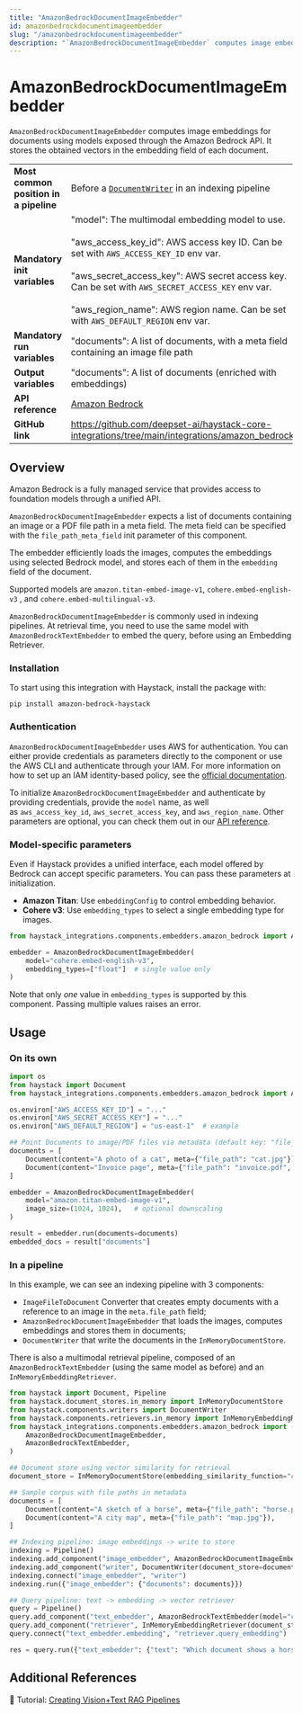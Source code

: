 ```yaml
---
title: "AmazonBedrockDocumentImageEmbedder"
id: amazonbedrockdocumentimageembedder
slug: "/amazonbedrockdocumentimageembedder"
description: "`AmazonBedrockDocumentImageEmbedder` computes image embeddings for documents using models exposed through the Amazon Bedrock API. It  stores the obtained vectors in the embedding field of each document."
---
```


# AmazonBedrockDocumentImageEmbedder

`AmazonBedrockDocumentImageEmbedder` computes image embeddings for documents using models exposed through the Amazon Bedrock API. It  stores the obtained vectors in the embedding field of each document.

|  |  |
| --- | --- |
| **Most common position in a pipeline** | Before a [`DocumentWriter`](../writers/documentwriter.mdx) in an indexing pipeline |
| **Mandatory init variables** | "model": The multimodal embedding model to use.  <br /> <br />"aws_access_key_id": AWS access key ID. Can be set with `AWS_ACCESS_KEY_ID` env var.  <br /> <br />"aws_secret_access_key": AWS secret access key. Can be set with `AWS_SECRET_ACCESS_KEY` env var.  <br /> <br />"aws_region_name": AWS region name. Can be set with `AWS_DEFAULT_REGION` env var. |
| **Mandatory run variables** | "documents": A list of documents, with a meta field containing an image file path |
| **Output variables** | "documents": A list of documents (enriched with embeddings) |
| **API reference** | [Amazon Bedrock](/reference/integrations-amazon-bedrock) |
| **GitHub link** | https://github.com/deepset-ai/haystack-core-integrations/tree/main/integrations/amazon_bedrock |

## Overview

Amazon Bedrock is a fully managed service that provides access to foundation models through a unified API.

`AmazonBedrockDocumentImageEmbedder` expects a list of documents containing an image or a PDF file path in a meta field. The meta field can be specified with the `file_path_meta_field` init parameter of this component.

The embedder efficiently loads the images, computes the embeddings using selected Bedrock model, and stores each of them in the `embedding` field of the document.

Supported models are `amazon.titan-embed-image-v1`, `cohere.embed-english-v3` , and `cohere.embed-multilingual-v3`.

`AmazonBedrockDocumentImageEmbedder` is commonly used in indexing pipelines. At retrieval time, you need to use the same model with `AmazonBedrockTextEmbedder` to embed the query, before using an Embedding Retriever.

### Installation

To start using this integration with Haystack, install the package with:

```shell
pip install amazon-bedrock-haystack
```

### Authentication

`AmazonBedrockDocumentImageEmbedder` uses AWS for authentication. You can either provide credentials as parameters directly to the component or use the AWS CLI and authenticate through your IAM. For more information on how to set up an IAM identity-based policy, see the [official documentation](https://docs.aws.amazon.com/bedrock/latest/userguide/security_iam_id-based-policy-examples.html).

To initialize `AmazonBedrockDocumentImageEmbedder` and authenticate by providing credentials, provide the `model` name, as well as `aws_access_key_id`, `aws_secret_access_key`, and `aws_region_name`. Other parameters are optional, you can check them out in our [API reference](/reference/integrations-amazon-bedrock#amazonbedrocktextembedder).

### Model-specific parameters

Even if Haystack provides a unified interface, each model offered by Bedrock can accept specific parameters. You can pass these parameters at initialization.

- **Amazon Titan**: Use `embeddingConfig` to control embedding behavior.
- **Cohere v3**: Use `embedding_types` to select a single embedding type for images.

```python
from haystack_integrations.components.embedders.amazon_bedrock import AmazonBedrockDocumentImageEmbedder

embedder = AmazonBedrockDocumentImageEmbedder(
    model="cohere.embed-english-v3",
    embedding_types=["float"]  # single value only
)
```

Note that only _one_ value in `embedding_types` is supported by this component. Passing multiple values raises an error.

## Usage

### On its own

```python
import os
from haystack import Document
from haystack_integrations.components.embedders.amazon_bedrock import AmazonBedrockDocumentImageEmbedder

os.environ["AWS_ACCESS_KEY_ID"] = "..."
os.environ["AWS_SECRET_ACCESS_KEY"] = "..."
os.environ["AWS_DEFAULT_REGION"] = "us-east-1"  # example

## Point Documents to image/PDF files via metadata (default key: "file_path")
documents = [
    Document(content="A photo of a cat", meta={"file_path": "cat.jpg"}),
    Document(content="Invoice page", meta={"file_path": "invoice.pdf", "mime_type": "application/pdf", "page_number": 1}),
]

embedder = AmazonBedrockDocumentImageEmbedder(
    model="amazon.titan-embed-image-v1",
    image_size=(1024, 1024),   # optional downscaling
)

result = embedder.run(documents=documents)
embedded_docs = result["documents"]

```

### In a pipeline

In this example, we can see an indexing pipeline with 3 components:

- `ImageFileToDocument` Converter that creates empty documents with a reference to an image in the `meta.file_path` field;
- `AmazonBedrockDocumentImageEmbedder` that loads the images, computes embeddings and stores them in documents;
- `DocumentWriter` that write the documents in the `InMemoryDocumentStore`.

There is also a multimodal retrieval pipeline, composed of an `AmazonBedrockTextEmbedder` (using the same model as before) and an `InMemoryEmbeddingRetriever`.

```python
from haystack import Document, Pipeline
from haystack.document_stores.in_memory import InMemoryDocumentStore
from haystack.components.writers import DocumentWriter
from haystack.components.retrievers.in_memory import InMemoryEmbeddingRetriever
from haystack_integrations.components.embedders.amazon_bedrock import (
    AmazonBedrockDocumentImageEmbedder,
    AmazonBedrockTextEmbedder,
)

## Document store using vector similarity for retrieval
document_store = InMemoryDocumentStore(embedding_similarity_function="cosine")

## Sample corpus with file paths in metadata
documents = [
    Document(content="A sketch of a horse", meta={"file_path": "horse.png"}),
    Document(content="A city map", meta={"file_path": "map.jpg"}),
]

## Indexing pipeline: image embeddings -> write to store
indexing = Pipeline()
indexing.add_component("image_embedder", AmazonBedrockDocumentImageEmbedder(model="cohere.embed-english-v3"))
indexing.add_component("writer", DocumentWriter(document_store=document_store))
indexing.connect("image_embedder", "writer")
indexing.run({"image_embedder": {"documents": documents}})

## Query pipeline: text -> embedding -> vector retriever
query = Pipeline()
query.add_component("text_embedder", AmazonBedrockTextEmbedder(model="cohere.embed-english-v3"))
query.add_component("retriever", InMemoryEmbeddingRetriever(document_store=document_store))
query.connect("text_embedder.embedding", "retriever.query_embedding")

res = query.run({"text_embedder": {"text": "Which document shows a horse?"}})
```

## Additional References

:notebook: Tutorial: [Creating Vision+Text RAG Pipelines](https://haystack.deepset.ai/tutorials/46_multimodal_rag)
